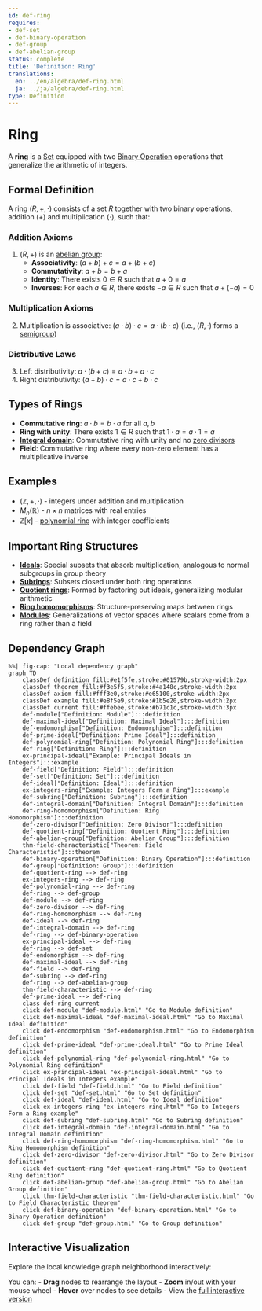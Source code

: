 ```yaml
---
id: def-ring
requires:
- def-set
- def-binary-operation
- def-group
- def-abelian-group
status: complete
title: 'Definition: Ring'
translations:
  en: ../en/algebra/def-ring.html
  ja: ../ja/algebra/def-ring.html
type: Definition
---
```


# Ring {#def-ring}

A **ring** is a [Set](../logic-set-theory/def-set.qmd) equipped with two [Binary Operation](def-binary-operation.qmd) operations that generalize the arithmetic of integers.

## Formal Definition

A ring $(R, +, \cdot)$ consists of a set $R$ together with two binary operations, addition $(+)$ and multiplication $(\cdot)$, such that:

### Addition Axioms
1. $(R, +)$ is an [abelian group](def-abelian-group.qmd):
   - **Associativity**: $(a + b) + c = a + (b + c)$
   - **Commutativity**: $a + b = b + a$
   - **Identity**: There exists $0 \in R$ such that $a + 0 = a$
   - **Inverses**: For each $a \in R$, there exists $-a \in R$ such that $a + (-a) = 0$

### Multiplication Axioms
2. Multiplication is associative: $(a \cdot b) \cdot c = a \cdot (b \cdot c)$
   (i.e., $(R, \cdot)$ forms a [semigroup](def-semigroup.qmd))

### Distributive Laws
3. Left distributivity: $a \cdot (b + c) = a \cdot b + a \cdot c$
4. Right distributivity: $(a + b) \cdot c = a \cdot c + b \cdot c$

## Types of Rings

- **Commutative ring**: $a \cdot b = b \cdot a$ for all $a, b$
- **Ring with unity**: There exists $1 \in R$ such that $1 \cdot a = a \cdot 1 = a$
- **[Integral domain](def-integral-domain.qmd)**: Commutative ring with unity and no [zero divisors](def-zero-divisor.qmd)
- **Field**: Commutative ring where every non-zero element has a multiplicative inverse

## Examples

- $(\mathbb{Z}, +, \cdot)$ - integers under addition and multiplication
- $M_n(\mathbb{R})$ - $n \times n$ matrices with real entries
- $\mathbb{Z}[x]$ - [polynomial ring](def-polynomial-ring.qmd) with integer coefficients

## Important Ring Structures

- **[Ideals](def-ideal.qmd)**: Special subsets that absorb multiplication, analogous to normal subgroups in group theory
- **[Subrings](def-subring.qmd)**: Subsets closed under both ring operations
- **[Quotient rings](def-quotient-ring.qmd)**: Formed by factoring out ideals, generalizing modular arithmetic
- **[Ring homomorphisms](def-ring-homomorphism.qmd)**: Structure-preserving maps between rings
- **[Modules](def-module.qmd)**: Generalizations of vector spaces where scalars come from a ring rather than a field

## Dependency Graph

```mermaid
%%| fig-cap: "Local dependency graph"
graph TD
    classDef definition fill:#e1f5fe,stroke:#01579b,stroke-width:2px
    classDef theorem fill:#f3e5f5,stroke:#4a148c,stroke-width:2px
    classDef axiom fill:#fff3e0,stroke:#e65100,stroke-width:2px
    classDef example fill:#e8f5e9,stroke:#1b5e20,stroke-width:2px
    classDef current fill:#ffebee,stroke:#b71c1c,stroke-width:3px
    def-module["Definition: Module"]:::definition
    def-maximal-ideal["Definition: Maximal Ideal"]:::definition
    def-endomorphism["Definition: Endomorphism"]:::definition
    def-prime-ideal["Definition: Prime Ideal"]:::definition
    def-polynomial-ring["Definition: Polynomial Ring"]:::definition
    def-ring["Definition: Ring"]:::definition
    ex-principal-ideal["Example: Principal Ideals in Integers"]:::example
    def-field["Definition: Field"]:::definition
    def-set["Definition: Set"]:::definition
    def-ideal["Definition: Ideal"]:::definition
    ex-integers-ring["Example: Integers Form a Ring"]:::example
    def-subring["Definition: Subring"]:::definition
    def-integral-domain["Definition: Integral Domain"]:::definition
    def-ring-homomorphism["Definition: Ring Homomorphism"]:::definition
    def-zero-divisor["Definition: Zero Divisor"]:::definition
    def-quotient-ring["Definition: Quotient Ring"]:::definition
    def-abelian-group["Definition: Abelian Group"]:::definition
    thm-field-characteristic["Theorem: Field Characteristic"]:::theorem
    def-binary-operation["Definition: Binary Operation"]:::definition
    def-group["Definition: Group"]:::definition
    def-quotient-ring --> def-ring
    ex-integers-ring --> def-ring
    def-polynomial-ring --> def-ring
    def-ring --> def-group
    def-module --> def-ring
    def-zero-divisor --> def-ring
    def-ring-homomorphism --> def-ring
    def-ideal --> def-ring
    def-integral-domain --> def-ring
    def-ring --> def-binary-operation
    ex-principal-ideal --> def-ring
    def-ring --> def-set
    def-endomorphism --> def-ring
    def-maximal-ideal --> def-ring
    def-field --> def-ring
    def-subring --> def-ring
    def-ring --> def-abelian-group
    thm-field-characteristic --> def-ring
    def-prime-ideal --> def-ring
    class def-ring current
    click def-module "def-module.html" "Go to Module definition"
    click def-maximal-ideal "def-maximal-ideal.html" "Go to Maximal Ideal definition"
    click def-endomorphism "def-endomorphism.html" "Go to Endomorphism definition"
    click def-prime-ideal "def-prime-ideal.html" "Go to Prime Ideal definition"
    click def-polynomial-ring "def-polynomial-ring.html" "Go to Polynomial Ring definition"
    click ex-principal-ideal "ex-principal-ideal.html" "Go to Principal Ideals in Integers example"
    click def-field "def-field.html" "Go to Field definition"
    click def-set "def-set.html" "Go to Set definition"
    click def-ideal "def-ideal.html" "Go to Ideal definition"
    click ex-integers-ring "ex-integers-ring.html" "Go to Integers Form a Ring example"
    click def-subring "def-subring.html" "Go to Subring definition"
    click def-integral-domain "def-integral-domain.html" "Go to Integral Domain definition"
    click def-ring-homomorphism "def-ring-homomorphism.html" "Go to Ring Homomorphism definition"
    click def-zero-divisor "def-zero-divisor.html" "Go to Zero Divisor definition"
    click def-quotient-ring "def-quotient-ring.html" "Go to Quotient Ring definition"
    click def-abelian-group "def-abelian-group.html" "Go to Abelian Group definition"
    click thm-field-characteristic "thm-field-characteristic.html" "Go to Field Characteristic theorem"
    click def-binary-operation "def-binary-operation.html" "Go to Binary Operation definition"
    click def-group "def-group.html" "Go to Group definition"
```

## Interactive Visualization

Explore the local knowledge graph neighborhood interactively:

::: {.graph-viz data-id="def-ring" data-width="700" data-height="500"}
:::

You can:
- **Drag** nodes to rearrange the layout
- **Zoom** in/out with your mouse wheel
- **Hover** over nodes to see details
- View the [full interactive version](../../output/interactive/en/def-ring.html){target="_blank"}
